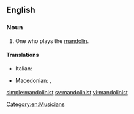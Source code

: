 ==English==

===Noun===
{{en-noun}}

# One who plays the [[mandolin]].

====Translations====
{{trans-top|one who plays the mandolin}}
* Italian: {{t-|it|mandolinista|m|f}}
{{trans-mid}}
* Macedonian: {{t-|mk|мандолинист|m|tr=mandoliníst|sc=Cyrl}}, {{t-|mk|мандолинистка|f|tr=mandolinístka|sc=Cyrl}}
{{trans-bottom}}

[[Category:en:Musicians]]

[[simple:mandolinist]]
[[sv:mandolinist]]
[[vi:mandolinist]]